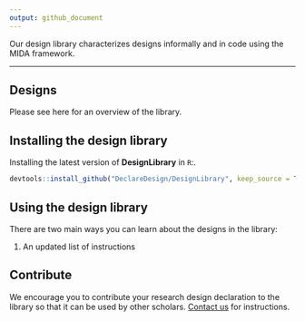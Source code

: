 ```yaml
---
output: github_document
---
```


Our design library characterizes designs informally and in code using the MIDA framework.

---

## Designs

Please see here for an overview of the library.

## Installing the design library

Installing the latest version of **DesignLibrary** in `R`:.

```r
devtools::install_github("DeclareDesign/DesignLibrary", keep_source = TRUE)
```


## Using the design library

There are two main ways you can learn about the designs in the library:
  
  1. An updated list of instructions

## Contribute

We encourage you to contribute your research design declaration to the library so that it can be used by other scholars. [Contact us](mailto:contribute@declaredesign.org) for instructions.

